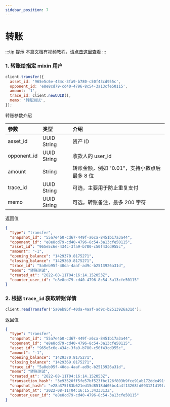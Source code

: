 ```yaml
---
sidebar_position: 7
---
```


# 转账

:::tip 提示
本篇文档有视频教程，[请点击这里查看](https://developers.mixinbots.com/courses/1e276ee9-18fb-42e3-915a-54b049679084/89329795-c5a2-4aa5-ab32-c52cf6649911)
:::

### 1. 转账给指定 mixin 用户

```js
client.transfer({
  asset_id: '965e5c6e-434c-3fa9-b780-c50f43cd955c',
  opponent_id: 'e8e8cd79-cd40-4796-8c54-3a13cfe50115',
  amount: '1',
  trace_id: client.newUUID(),
  memo: '转账测试',
});
```

转账参数介绍

| 参数        | 类型        | 介绍                                         |
| :---------- | :---------- | :------------------------------------------- |
| asset_id    | UUID String | 资产 ID                                      |
| opponent_id | UUID String | 收款人的 user_id                             |
| amount      | String      | 转账金额，例如 "0.01"，支持小数点后最多 8 位 |
| trace_id    | UUID String | 可选，主要用于防止重复支付                   |
| memo        | UUID String | 可选，转账备注，最多 200 字符                |

返回值

```json
{
  "type": "transfer",
  "snapshot_id": "55a7e4b0-cd67-449f-a6ca-8451b17a3a44",
  "opponent_id": "e8e8cd79-cd40-4796-8c54-3a13cfe50115",
  "asset_id": "965e5c6e-434c-3fa9-b780-c50f43cd955c",
  "amount": "-1",
  "opening_balance": "1429370.8175271",
  "closing_balance": "1429369.8175271",
  "trace_id": "5a0eb95f-40da-4aaf-ad9c-b2513926a31d",
  "memo": "转账测试",
  "created_at": "2022-08-11T04:16:14.152053Z",
  "counter_user_id": "e8e8cd79-cd40-4796-8c54-3a13cfe50115"
}
```

### 2. 根据 `trace_id` 获取转账详情

```js
client.readTransfer('5a0eb95f-40da-4aaf-ad9c-b2513926a31d');
```

返回值

```json
{
  "type": "transfer",
  "snapshot_id": "55a7e4b0-cd67-449f-a6ca-8451b17a3a44",
  "opponent_id": "e8e8cd79-cd40-4796-8c54-3a13cfe50115",
  "asset_id": "965e5c6e-434c-3fa9-b780-c50f43cd955c",
  "amount": "-1",
  "opening_balance": "1429370.8175271",
  "closing_balance": "1429369.8175271",
  "trace_id": "5a0eb95f-40da-4aaf-ad9c-b2513926a31d",
  "memo": "转账测试",
  "created_at": "2022-08-11T04:16:14.152053Z",
  "transaction_hash": "3e93520ff5fe57bf523fbc126f803b9fce91ab172dde491fb2c1d8c89b1b282b",
  "snapshot_hash": "e28a375f83b621ed15d8518dd05bc4a4f13268fd093121d19fa4c9c1421b243d",
  "snapshot_at": "2022-08-11T04:16:15.3433313Z",
  "counter_user_id": "e8e8cd79-cd40-4796-8c54-3a13cfe50115"
}
```
